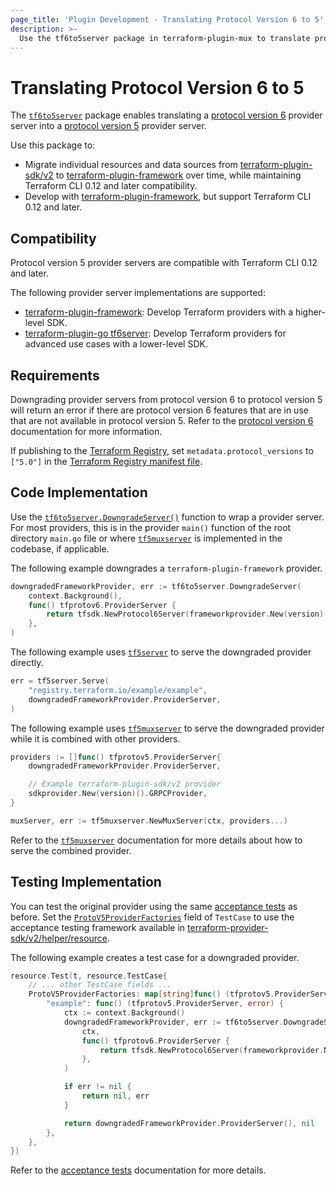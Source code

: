 ```yaml
---
page_title: 'Plugin Development - Translating Protocol Version 6 to 5'
description: >-
  Use the tf6to5server package in terraform-plugin-mux to translate protocol version 6 providers to protocol version 5.
---
```


# Translating Protocol Version 6 to 5

The [`tf6to5server`](https://pkg.go.dev/github.com/hashicorp/terraform-plugin-mux/tf6to5server) package enables translating a [protocol version 6](/plugin/how-terraform-works#protocol-version-6)  provider server into a [protocol version 5](/plugin/how-terraform-works#protocol-version-5) provider server.

Use this package to:

* Migrate individual resources and data sources from [terraform-plugin-sdk/v2](/plugin/sdkv2/sdk-intro) to [terraform-plugin-framework](/plugin/framework) over time, while maintaining Terraform CLI 0.12 and later compatibility.
* Develop with [terraform-plugin-framework](/plugin/framework), but support Terraform CLI 0.12 and later.

## Compatibility

Protocol version 5 provider servers are compatible with Terraform CLI 0.12 and later.

The following provider server implementations are supported:

* [terraform-plugin-framework](/plugin/framework): Develop Terraform providers with a higher-level SDK.
* [terraform-plugin-go tf6server](https://pkg.go.dev/github.com/hashicorp/terraform-plugin-go/tfprotov6/tf6server): Develop Terraform providers for advanced use cases with a lower-level SDK.

## Requirements

Downgrading provider servers from protocol version 6 to protocol version 5 will return an error if there are protocol version 6 features that are in use that are not available in protocol version 5. Refer to the [protocol version 6](/plugin/how-terraform-works#protocol-version-6) documentation for more information.

If publishing to the [Terraform Registry](/registry), set `metadata.protocol_versions` to `["5.0"]` in the [Terraform Registry manifest file](https://www.terraform.io/registry/providers/publishing#terraform-registry-manifest-file).

## Code Implementation

Use the [`tf6to5server.DowngradeServer()`](https://pkg.go.dev/github.com/hashicorp/terraform-plugin-mux/tf6to5server#DowngradeServer) function to wrap a provider server. For most providers, this is in the provider `main()` function of the root directory `main.go` file or where [`tf5muxserver`](/plugin/mux/combining-protocol-version-5-providers) is implemented in the codebase, if applicable.

The following example downgrades a `terraform-plugin-framework` provider.

```go
downgradedFrameworkProvider, err := tf6to5server.DowngradeServer(
	context.Background(),
	func() tfprotov6.ProviderServer {
		return tfsdk.NewProtocol6Server(frameworkprovider.New(version)())
	},
)
```

The following example uses [`tf5server`](https://pkg.go.dev/github.com/hashicorp/terraform-plugin-go/tfprotov5/tf5server) to serve the downgraded provider directly.

```go
err = tf5server.Serve(
	"registry.terraform.io/example/example",
	downgradedFrameworkProvider.ProviderServer,
)
```

The following example uses [`tf5muxserver`](/plugin/mux/combining-protocol-version-5-providers) to serve the downgraded provider while it is combined with other providers.

```go
providers := []func() tfprotov5.ProviderServer{
	downgradedFrameworkProvider.ProviderServer,

	// Example terraform-plugin-sdk/v2 provider
	sdkprovider.New(version)().GRPCProvider,
}

muxServer, err := tf5muxserver.NewMuxServer(ctx, providers...)
```

Refer to the [`tf5muxserver`](/plugin/mux/combining-protocol-version-5-providers) documentation for more details about how to serve the combined provider.

## Testing Implementation

You can test the original provider using the same [acceptance tests](/plugin/sdkv2/testing/acceptance-tests) as before. Set the [`ProtoV5ProviderFactories`](https://pkg.go.dev/github.com/hashicorp/terraform-plugin-sdk/v2/helper/resource#TestCase.ProtoV5ProviderFactories) field of `TestCase` to use the acceptance testing framework available in [terraform-provider-sdk/v2/helper/resource](https://pkg.go.dev/github.com/hashicorp/terraform-plugin-sdk/v2/helper/resource).

The following example creates a test case for a downgraded provider.

```go
resource.Test(t, resource.TestCase{
	// ... other TestCase fields ...
	ProtoV5ProviderFactories: map[string]func() (tfprotov5.ProviderServer, error) {
		"example": func() (tfprotov5.ProviderServer, error) {
			ctx := context.Background()
			downgradedFrameworkProvider, err := tf6to5server.DowngradeServer(
				ctx,
				func() tfprotov6.ProviderServer {
					return tfsdk.NewProtocol6Server(frameworkprovider.New("test")())
				},
			)

			if err != nil {
				return nil, err
			}

			return downgradedFrameworkProvider.ProviderServer(), nil
		},
	},
})
```

Refer to the [acceptance tests](/plugin/sdkv2/testing/acceptance-tests) documentation for more details.
